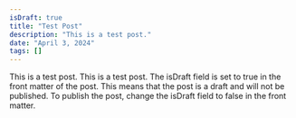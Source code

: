 ```yaml
---
isDraft: true
title: "Test Post"
description: "This is a test post."
date: "April 3, 2024"
tags: []
---
```


This is a test post.
This is a test post.
The isDraft field is set to true in the front matter of the post. This means that the post is a draft and will not be published.
To publish the post, change the isDraft field to false in the front matter.
